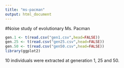 ```yaml
---
title: "ms-pacman"
output: html_document
---
```


#Noise study of evolutionary Ms. Pacman 
```r
gen.1 <- t(read.csv("gen1.csv",head=FALSE))
gen.25 <- t(read.csv("gen25.csv",head=FALSE))
gen.50 <- t(read.csv("gen50.csv",head=FALSE))
library(ggplot2)
```

10 individuals were extracted at generation 1, 25 and 50.


```r

```
